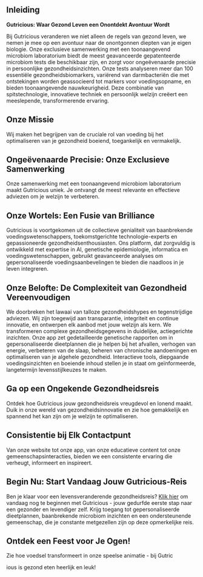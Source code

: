 ## Inleiding

**Gutricious: Waar Gezond Leven een Onontdekt Avontuur Wordt**

Bij Gutricious veranderen we niet alleen de regels van gezond leven, we nemen je mee op een avontuur naar de onontgonnen diepten van je eigen biologie. Onze exclusieve samenwerking met een toonaangevend microbiom laboratorium biedt de meest geavanceerde gepatenteerde microbiom tests die beschikbaar zijn, en zorgt voor ongeëvenaarde precisie in persoonlijke gezondheidsinzichten. Onze tests analyseren meer dan 100 essentiële gezondheidsbiomarkers, variërend van darmbacteriën die met ontstekingen worden geassocieerd tot markers voor voedingsopname, en bieden toonaangevende nauwkeurigheid. Deze combinatie van spitstechnologie, innovatieve techniek en persoonlijk welzijn creëert een meeslepende, transformerende ervaring.

## Onze Missie

Wij maken het begrijpen van de cruciale rol van voeding bij het optimaliseren van je gezondheid boeiend, toegankelijk en vermakelijk.

## Ongeëvenaarde Precisie: Onze Exclusieve Samenwerking

Onze samenwerking met een toonaangevend microbiom laboratorium maakt Gutricious uniek. Je ontvangt de meest relevante en effectieve adviezen om je welzijn te verbeteren.

## Onze Wortels: Een Fusie van Brilliance

Gutricious is voortgekomen uit de collectieve genialiteit van baanbrekende voedingswetenschappers, toekomstgerichte technologie-experts en gepassioneerde gezondheidsenthousiasten. Ons platform, dat zorgvuldig is ontwikkeld met expertise in AI, genetische epidemiologie, informatica en voedingswetenschappen, gebruikt geavanceerde analyses om gepersonaliseerde voedingsaanbevelingen te bieden die naadloos in je leven integreren.

## Onze Belofte: De Complexiteit van Gezondheid Vereenvoudigen

We doorbreken het lawaai van talloze gezondheidshypes en tegenstrijdige adviezen. Wij zijn toegewijd aan transparantie, integriteit en continue innovatie, en ontwerpen elk aanbod met jouw welzijn als kern. We transformeren complexe gezondheidsgegevens in duidelijke, actiegerichte inzichten. Onze app zet gedetailleerde genetische rapporten om in gepersonaliseerde dieetplannen die je helpen bij het afvallen, verhogen van energie, verbeteren van de slaap, beheren van chronische aandoeningen en optimaliseren van je algehele gezondheid. Interactieve tools, diepgaande voedingsinzichten en boeiende inhoud stellen je in staat om geïnformeerde, langetermijn levensstijlkeuzes te maken.

## Ga op een Ongekende Gezondheidsreis

Ontdek hoe Gutricious jouw gezondheidsreis vreugdevol en lonend maakt. Duik in onze wereld van gezondheidsinnovatie en zie hoe gemakkelijk en spannend het kan zijn om je welzijn te optimaliseren.

## Consistentie bij Elk Contactpunt

Van onze website tot onze app, van onze educatieve content tot onze gemeenschapsinteracties, bieden we een consistente ervaring die verheugt, informeert en inspireert.

## Begin Nu: Start Vandaag Jouw Gutricious-Reis

Ben je klaar voor een levensveranderende gezondheidsreis? [Klik hier](https://gutricious-home.vercel.app/nl#footer) om vandaag nog te beginnen met Gutricious - jouw gedurfde eerste stap naar een gezonder en levendiger zelf. Krijg toegang tot gepersonaliseerde dieetplannen, baanbrekende microbiom inzichten en een ondersteunende gemeenschap, die je constante metgezellen zijn op deze opmerkelijke reis.

## Ontdek een Feest voor Je Ogen!

Zie hoe voedsel transformeert in onze speelse animatie - bij Gutric

ious is gezond eten heerlijk en leuk!
